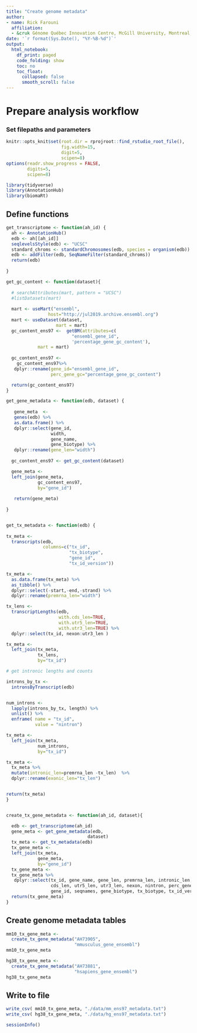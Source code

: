 ```yaml
---
title: "Create genome metadata"
author: 
- name: Rick Farouni
  affiliation:
  - &cruk Génome Québec Innovation Centre, McGill University, Montreal, Canada
date: '`r format(Sys.Date(), "%Y-%B-%d")`'
output:
  html_notebook:
    df_print: paged
    code_folding: show
    toc: no
    toc_float: 
      collapsed: false
      smooth_scroll: false
---
```



# Prepare analysis workflow

### Set filepaths and parameters

```r
knitr::opts_knit$set(root.dir = rprojroot::find_rstudio_root_file(),
                     fig.width=15,
                     digit=5,
                     scipen=8)
options(readr.show_progress = FALSE,
        digits=5, 
        scipen=8)
```

```r
library(tidyverse)
library(AnnotationHub)
library(biomaRt)
```

## Define functions

```r
get_transcriptome <- function(ah_id) {
  ah <- AnnotationHub()
  edb <- ah[[ah_id]]
  seqlevelsStyle(edb) <- "UCSC"
  standard_chroms <- standardChromosomes(edb, species = organism(edb))
  edb <- addFilter(edb, SeqNameFilter(standard_chroms))
  return(edb)
  
}

get_gc_content <- function(dataset){
  
  # searchAttributes(mart, pattern = "UCSC")
  #listDatasets(mart)
  
  mart <- useMart("ensembl", 
                host="http://jul2019.archive.ensembl.org")
  mart <- useDataset(dataset,
                   mart = mart)
  gc_content_ens97 <-  getBM(attributes=c(
                         "ensembl_gene_id",
                         'percentage_gene_gc_content'),
            mart = mart)
  
  gc_content_ens97 <- 
    gc_content_ens97%>%
   dplyr::rename(gene_id="ensembl_gene_id",
                 perc_gene_gc="percentage_gene_gc_content")

  return(gc_content_ens97)
}

get_gene_metadata <- function(edb, dataset) {
  
   gene_meta  <- 
   genes(edb) %>% 
   as.data.frame() %>%
   dplyr::select(gene_id,
                 width,
                 gene_name, 
                 gene_biotype) %>%
   dplyr::rename(gene_len="width")
   
  gc_content_ens97 <- get_gc_content(dataset)

  gene_meta <- 
  left_join(gene_meta,
            gc_content_ens97,
            by="gene_id")
   
   return(gene_meta)
   
}


get_tx_metadata <- function(edb) {
  
tx_meta <- 
  transcripts(edb,
              columns=c("tx_id",
                        "tx_biotype",
                        "gene_id",
                        "tx_id_version"))

tx_meta <- 
  as.data.frame(tx_meta) %>%
  as_tibble() %>%
  dplyr::select(-start,-end,-strand) %>%
  dplyr::rename(premrna_len="width")

tx_lens <- 
  transcriptLengths(edb,
                    with.cds_len=TRUE,
                    with.utr5_len=TRUE,
                    with.utr3_len=TRUE) %>%
  dplyr::select(tx_id, nexon:utr3_len )

tx_meta <- 
  left_join(tx_meta,
            tx_lens,
            by="tx_id")

# get intronic lengths and counts

introns_by_tx <- 
  intronsByTranscript(edb)


num_introns <- 
  lapply(introns_by_tx, length) %>%
  unlist() %>%
  enframe( name = "tx_id",
           value = "nintron")

tx_meta <- 
  left_join(tx_meta,
            num_introns,
            by="tx_id")

tx_meta <- 
  tx_meta %>%
  mutate(intronic_len=premrna_len -tx_len)  %>%
  dplyr::rename(exonic_len="tx_len")


return(tx_meta)
}


create_tx_gene_metadata <- function(ah_id, dataset){

  edb <- get_transcriptome(ah_id)
  gene_meta <- get_gene_metadata(edb,
                               dataset)
  tx_meta <- get_tx_metadata(edb)
  tx_gene_meta <- 
  left_join(tx_meta,
            gene_meta,
            by="gene_id")
  tx_gene_meta <- 
  tx_gene_meta %>%
   dplyr::select(tx_id, gene_name, gene_len, premrna_len, intronic_len, exonic_len,
                 cds_len, utr5_len, utr3_len, nexon, nintron, perc_gene_gc,
                 gene_id, seqnames, gene_biotype, tx_biotype, tx_id_version)
  return(tx_gene_meta)
}

```


## Create genome metadata tables

```r

mm10_tx_gene_meta <- 
  create_tx_gene_metadata("AH73905",
                          "mmusculus_gene_ensembl")
mm10_tx_gene_meta 
```


```r
hg38_tx_gene_meta <- 
  create_tx_gene_metadata("AH73881",
                          "hsapiens_gene_ensembl")
hg38_tx_gene_meta 
```

## Write to file

```r
write_csv( mm10_tx_gene_meta, "./data/mm_ens97_metadata.txt")
write_csv( hg38_tx_gene_meta, "./data/hg_ens97_metadata.txt")

```

```r
sessionInfo()
```

